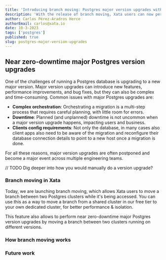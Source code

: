 ```yaml
---
title: 'Introducing branch moving: Postgres major version upgrades with minimal downtime'
description: 'With the release of branch moving, Xata users can now perform postgres major version upgrades with minimal downtime. This article explains how the feature was implemented'
author: Carlos Pérez-Aradros Herce
authorEmail: carlos@xata.io
date: 10-3-2023
tags: ['postgres']
published: true
slug: postgres-major-version-upgrades
---
```


## Near zero-downtime major Postgres version upgrades

One of the challenges of running a Postgres database is upgrading to a new major version. Major version
upgrades can introduce new features, performance improvements, and bug fixes, but they can also be complex
and time-consuming. Common issues with major Postgres upgrades are:

- **Complex orchestration**: Orchestrating a migration is a multi-step process that requires careful planning, with little room
  for errors.
- **Downtime**: Planned (and unplanned) downtime is not uncommon when a major version upgrade happens, impacting users and business.
- **Clients config requirements**: Not only the database, in many cases also client apps also need to be aware of the migration and
  reconfigure their database connection details to point to a new host once a migration is done.

For all these reasons, major version upgrades are often postponed and become a major event across multiple engineering teams.

// TODO Dig deeper into how you would manually do a version upgrade?

### Branch moving in Xata

Today, we are launching branch moving, which allows Xata users to move a branch between two Postgres clusters while it's being
accessed. You can use this as a way to move a branch from a shared cluster in our free tier to your own dedicated cluster, for better
performance & isolation.

<ArticleVideo
  platform="html"
  src="https://github.com/xataio/mdx-blog/raw/main/videos/branches-move.webm"
  autoplay
  loop
/>

This feature also allows to perform near zero-downtime major Postgres version upgrades by moving a branch between two clusters running
on different versions.

### How branch moving works

### Future work
